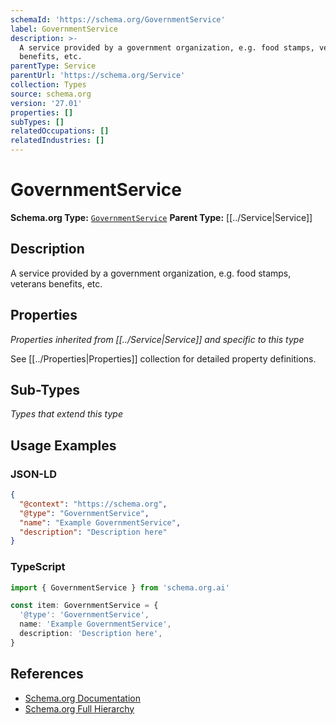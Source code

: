 ```yaml
---
schemaId: 'https://schema.org/GovernmentService'
label: GovernmentService
description: >-
  A service provided by a government organization, e.g. food stamps, veterans
  benefits, etc.
parentType: Service
parentUrl: 'https://schema.org/Service'
collection: Types
source: schema.org
version: '27.01'
properties: []
subTypes: []
relatedOccupations: []
relatedIndustries: []
---
```

# GovernmentService

**Schema.org Type:** [`GovernmentService`](https://schema.org/GovernmentService)
**Parent Type:** [[../Service|Service]]

## Description

A service provided by a government organization, e.g. food stamps, veterans benefits, etc.

## Properties

*Properties inherited from [[../Service|Service]] and specific to this type*

See [[../Properties|Properties]] collection for detailed property definitions.

## Sub-Types

*Types that extend this type*

## Usage Examples

### JSON-LD

```json
{
  "@context": "https://schema.org",
  "@type": "GovernmentService",
  "name": "Example GovernmentService",
  "description": "Description here"
}
```

### TypeScript

```typescript
import { GovernmentService } from 'schema.org.ai'

const item: GovernmentService = {
  '@type': 'GovernmentService',
  name: 'Example GovernmentService',
  description: 'Description here',
}
```

## References

- [Schema.org Documentation](https://schema.org/GovernmentService)
- [Schema.org Full Hierarchy](https://schema.org/docs/full.html)
